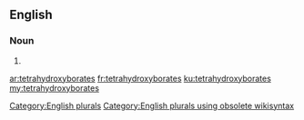 ==English==

===Noun===
{{head|en}}

# {{plural of|tetrahydroxyborate}}

[[Category:English plurals]][[Category:English plurals using obsolete wikisyntax]]

[[ar:tetrahydroxyborates]]
[[fr:tetrahydroxyborates]]
[[ku:tetrahydroxyborates]]
[[my:tetrahydroxyborates]]